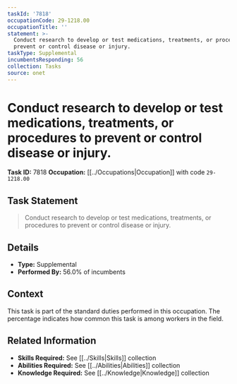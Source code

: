 ```yaml
---
taskId: '7818'
occupationCode: 29-1218.00
occupationTitle: ''
statement: >-
  Conduct research to develop or test medications, treatments, or procedures to
  prevent or control disease or injury.
taskType: Supplemental
incumbentsResponding: 56
collection: Tasks
source: onet
---
```

# Conduct research to develop or test medications, treatments, or procedures to prevent or control disease or injury.

**Task ID:** 7818
**Occupation:** [[../Occupations|Occupation]] with code `29-1218.00`

## Task Statement

> Conduct research to develop or test medications, treatments, or procedures to prevent or control disease or injury.

## Details

- **Type:** Supplemental
- **Performed By:** 56.0% of incumbents

## Context

This task is part of the standard duties performed in this occupation. The percentage indicates how common this task is among workers in the field.

## Related Information

- **Skills Required:** See [[../Skills|Skills]] collection
- **Abilities Required:** See [[../Abilities|Abilities]] collection
- **Knowledge Required:** See [[../Knowledge|Knowledge]] collection
